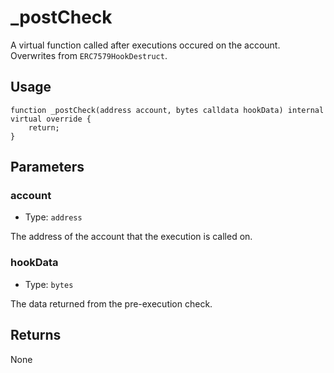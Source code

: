 # \_postCheck

A virtual function called after executions occured on the account. Overwrites from `ERC7579HookDestruct`.

## Usage

```solidity copy
function _postCheck(address account, bytes calldata hookData) internal virtual override {
    return;
}
```

## Parameters

### account

- Type: `address`

The address of the account that the execution is called on.

### hookData

- Type: `bytes`

The data returned from the pre-execution check.

## Returns

None
